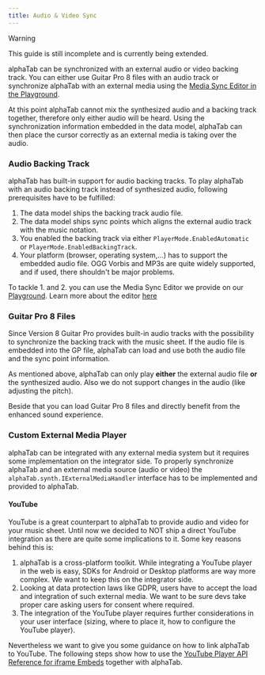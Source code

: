 ```yaml
--- 
title: Audio & Video Sync
---
```


> [!WARNING]
> This guide is still incomplete and is currently being extended.

alphaTab can be synchronized with an external audio or video backing track. You can either use Guitar Pro 8 files with an audio track or synchronize alphaTab with an external media using the 
[Media Sync Editor in the Playground](/docs/playground/playground.mdx).

At this point alphaTab cannot mix the synthesized audio and a backing track together, therefore only either audio will be heard. Using the synchronization information embedded in the data model,
alphaTab can then place the cursor correctly as an external media is taking over the audio.

### Audio Backing Track 

alphaTab has built-in support for audio backing tracks. To play alphaTab with an audio backing track instead of synthesized audio, following prerequisites have to be fulfilled:

1. The data model ships the backing track audio file.
2. The data model ships sync points which aligns the external audio track with the music notation.
3. You enabled the backing track via either `PlayerMode.EnabledAutomatic` or `PlayerMode.EnabledBackingTrack`.
4. Your platform (browser, operating system,...) has to support the embedded audio file. OGG Vorbis and MP3s are quite widely supported, and if used, there shouldn't be major problems.

To tackle 1. and 2. you can use the Media Sync Editor we provide on our [Playground](/docs/playground/playground.mdx). Learn more about the editor [here](./media-sync-editor.mdx)

### Guitar Pro 8 Files

Since Version 8 Guitar Pro provides built-in audio tracks with the possibility to synchronize the backing track with the music sheet. If the audio file is embedded into the GP file, alphaTab can load and use 
both the audio file and the sync point information. 

As mentioned above, alphaTab can only play **either** the external audio file **or** the synthesized audio. Also we do not support changes in the audio (like adjusting the pitch).

Beside that you can load Guitar Pro 8 files and directly benefit from the enhanced sound experience.

### Custom External Media Player

alphaTab can be integrated with any external media system but it requires some implementation on the integrator side. To properly synchronize alphaTab and an external media source (audio or video) the `alphaTab.synth.IExternalMediaHandler` interface has to be implemented and provided to alphaTab.

#### YouTube 

YouTube is a great counterpart to alphaTab to provide audio and video for your music sheet. Until now we decided to NOT ship a direct YouTube integration as there are quite some implications to it.
Some key reasons behind this is:

1. alphaTab is a cross-platform toolkit. While integrating a YouTube player in the web is easy, SDKs for Android or Desktop platforms are way more complex. We want to keep this on the integrator side. 
2. Looking at data protection laws like GDPR, users have to accept the load and integration of such external media. We want to be sure devs take proper care asking users for consent where required.
3. The integration of the YouTube player requires further considerations in your user interface (sizing, where to place it, how to configure the YouTube player).

Nevertheless we want to give you some guidance on how to link alphaTab to YouTube. The following steps show how to use the [YouTube Player API Reference for iframe Embeds](https://developers.google.com/youtube/iframe_api_reference) together with alphaTab.

